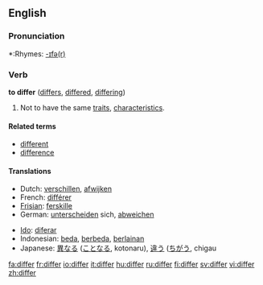 ==English==

===Pronunciation===
*:Rhymes: [[Rhymes:English:-ɪfə(r)|-ɪfə(r)]]

=== Verb ===
'''to differ''' ([[differs]], [[differed]], [[differing]])

# Not to have the same [[traits]], [[characteristic|characteristics]].

====Related terms====
*[[different]]
*[[difference]]

==== Translations ====
{{top}}
*Dutch: [[verschillen]], [[afwijken]]
*French: [[différer]]
*[[Frisian]]: [[ferskille]]
*German: [[unterscheiden]] sich, [[abweichen]]
{{mid}}
*[[Ido]]: [[diferar]]
*Indonesian: [[beda]], [[beda|berbeda]], [[lain|berlainan]]
*Japanese: [[異なる]] ([[ことなる]], kotonaru), [[違う]] ([[ちがう]], chigau
{{bottom}}

[[fa:differ]]
[[fr:differ]]
[[io:differ]]
[[it:differ]]
[[hu:differ]]
[[ru:differ]]
[[fi:differ]]
[[sv:differ]]
[[vi:differ]]
[[zh:differ]]